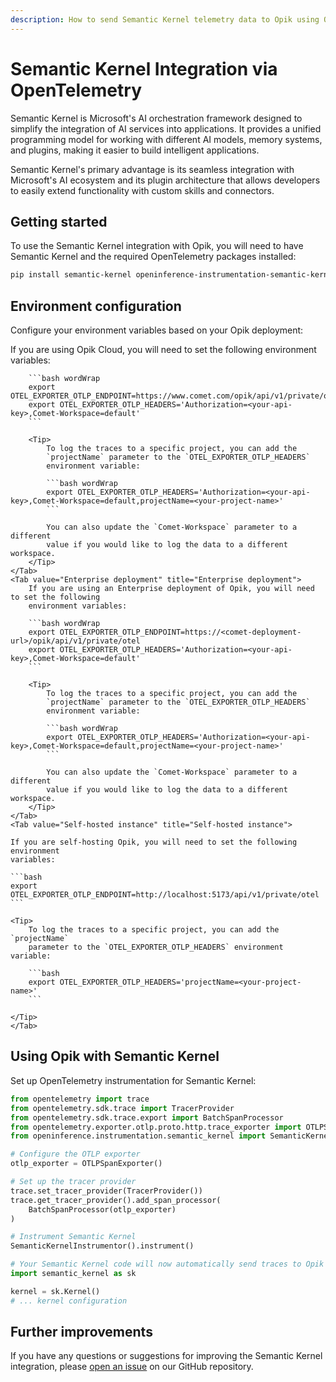 ```yaml
---
description: How to send Semantic Kernel telemetry data to Opik using OpenTelemetry
---
```


# Semantic Kernel Integration via OpenTelemetry

Semantic Kernel is Microsoft's AI orchestration framework designed to simplify the integration of AI services into applications. It provides a unified programming model for working with different AI models, memory systems, and plugins, making it easier to build intelligent applications.

Semantic Kernel's primary advantage is its seamless integration with Microsoft's AI ecosystem and its plugin architecture that allows developers to easily extend functionality with custom skills and connectors.


## Getting started

To use the Semantic Kernel integration with Opik, you will need to have Semantic Kernel and the required OpenTelemetry packages installed:

```bash
pip install semantic-kernel openinference-instrumentation-semantic-kernel opentelemetry-api opentelemetry-sdk opentelemetry-exporter-otlp
```

## Environment configuration

Configure your environment variables based on your Opik deployment:

<Tabs>
    <Tab value="Opik Cloud" title="Opik Cloud">
        If you are using Opik Cloud, you will need to set the following
        environment variables:
            
        ```bash wordWrap
        export OTEL_EXPORTER_OTLP_ENDPOINT=https://www.comet.com/opik/api/v1/private/otel
        export OTEL_EXPORTER_OTLP_HEADERS='Authorization=<your-api-key>,Comet-Workspace=default'
        ```

        <Tip>
            To log the traces to a specific project, you can add the
            `projectName` parameter to the `OTEL_EXPORTER_OTLP_HEADERS`
            environment variable:

            ```bash wordWrap
            export OTEL_EXPORTER_OTLP_HEADERS='Authorization=<your-api-key>,Comet-Workspace=default,projectName=<your-project-name>'
            ```

            You can also update the `Comet-Workspace` parameter to a different
            value if you would like to log the data to a different workspace.
        </Tip>
    </Tab>
    <Tab value="Enterprise deployment" title="Enterprise deployment">
        If you are using an Enterprise deployment of Opik, you will need to set the following
        environment variables:

        ```bash wordWrap
        export OTEL_EXPORTER_OTLP_ENDPOINT=https://<comet-deployment-url>/opik/api/v1/private/otel
        export OTEL_EXPORTER_OTLP_HEADERS='Authorization=<your-api-key>,Comet-Workspace=default'
        ```

        <Tip>
            To log the traces to a specific project, you can add the
            `projectName` parameter to the `OTEL_EXPORTER_OTLP_HEADERS`
            environment variable:

            ```bash wordWrap
            export OTEL_EXPORTER_OTLP_HEADERS='Authorization=<your-api-key>,Comet-Workspace=default,projectName=<your-project-name>'
            ```

            You can also update the `Comet-Workspace` parameter to a different
            value if you would like to log the data to a different workspace.
        </Tip>
    </Tab>
    <Tab value="Self-hosted instance" title="Self-hosted instance">

    If you are self-hosting Opik, you will need to set the following environment
    variables:

    ```bash
    export OTEL_EXPORTER_OTLP_ENDPOINT=http://localhost:5173/api/v1/private/otel
    ```

    <Tip>
        To log the traces to a specific project, you can add the `projectName`
        parameter to the `OTEL_EXPORTER_OTLP_HEADERS` environment variable:

        ```bash
        export OTEL_EXPORTER_OTLP_HEADERS='projectName=<your-project-name>'
        ```

    </Tip>
    </Tab>

</Tabs>

## Using Opik with Semantic Kernel

Set up OpenTelemetry instrumentation for Semantic Kernel:

```python
from opentelemetry import trace
from opentelemetry.sdk.trace import TracerProvider
from opentelemetry.sdk.trace.export import BatchSpanProcessor
from opentelemetry.exporter.otlp.proto.http.trace_exporter import OTLPSpanExporter
from openinference.instrumentation.semantic_kernel import SemanticKernelInstrumentor

# Configure the OTLP exporter
otlp_exporter = OTLPSpanExporter()

# Set up the tracer provider
trace.set_tracer_provider(TracerProvider())
trace.get_tracer_provider().add_span_processor(
    BatchSpanProcessor(otlp_exporter)
)

# Instrument Semantic Kernel
SemanticKernelInstrumentor().instrument()

# Your Semantic Kernel code will now automatically send traces to Opik
import semantic_kernel as sk

kernel = sk.Kernel()
# ... kernel configuration
```

## Further improvements

If you have any questions or suggestions for improving the Semantic Kernel integration, please [open an issue](https://github.com/comet-ml/opik/issues/new/choose) on our GitHub repository.
